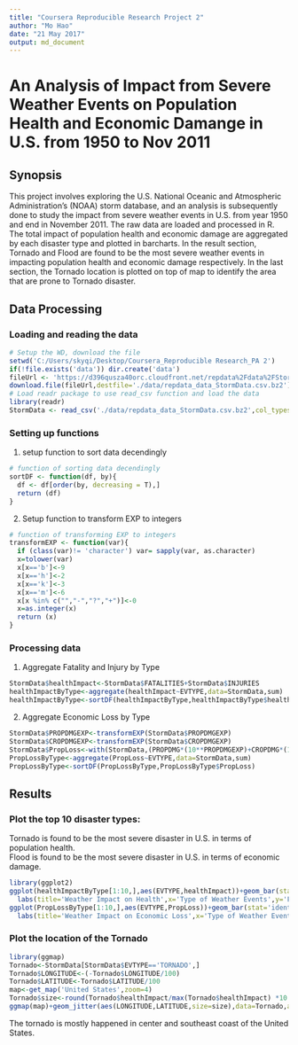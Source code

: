 ---
title: "Coursera Reproducible Research Project 2"
author: "Mo Hao"
date: "21 May 2017"
output: md_document
---

# An Analysis of Impact from Severe Weather Events on Population Health and Economic Damange in U.S. from 1950 to Nov 2011

## Synopsis
This project involves exploring the U.S. National Oceanic and Atmospheric Administration's (NOAA) storm database, and an analysis is subsequently done to study the impact from severe weather events in U.S. from year 1950 and end in November 2011. The raw data are loaded and processed in R. The total impact of population health and economic damage are aggregated by each disaster type and plotted in barcharts. In the result section, Tornado and Flood are found to be the most severe weather events in impacting population health and economic damage respectively. In the last section, the Tornado location is plotted on top of map to identify the area that are prone to Tornado disaster. 

## Data Processing
### Loading and reading the data
```{r}
# Setup the WD, download the file
setwd('C:/Users/skyqi/Desktop/Coursera_Reproducible Research_PA 2')
if(!file.exists('data')) dir.create('data')
fileUrl <- 'https://d396qusza40orc.cloudfront.net/repdata%2Fdata%2FStormData.csv.bz2'
download.file(fileUrl,destfile='./data/repdata_data_StormData.csv.bz2')
# Load readr package to use read_csv function and load the data
library(readr)
StormData <- read_csv('./data/repdata_data_StormData.csv.bz2',col_types='dcccdcccdccccdcdccdddddddcdccccddddcd',progress=F)
```

### Setting up functions
1. setup function to sort data decendingly
```{r}
# function of sorting data decendingly
sortDF <- function(df, by){
  df <- df[order(by, decreasing = T),]
  return (df)
}
```

2. Setup function to transform EXP to integers
```{r}
# function of transforming EXP to integers
transformEXP <- function(var){
  if (class(var)!= 'character') var= sapply(var, as.character)
  x=tolower(var)
  x[x=='b']<-9
  x[x=='h']<-2
  x[x=='k']<-3
  x[x=='m']<-6
  x[x %in% c("","-","?","+")]<-0
  x=as.integer(x)
  return (x)
}
```

### Processing data
1. Aggregate Fatality and Injury by Type
```{r}
StormData$healthImpact<-StormData$FATALITIES+StormData$INJURIES
healthImpactByType<-aggregate(healthImpact~EVTYPE,data=StormData,sum)
healthImpactByType<-sortDF(healthImpactByType,healthImpactByType$healthImpact)
```

2. Aggregate Economic Loss by Type
```{r}
StormData$PROPDMGEXP<-transformEXP(StormData$PROPDMGEXP)
StormData$CROPDMGEXP<-transformEXP(StormData$CROPDMGEXP)
StormData$PropLoss<-with(StormData,(PROPDMG*(10**PROPDMGEXP)+CROPDMG*(10**CROPDMGEXP)))
PropLossByType<-aggregate(PropLoss~EVTYPE,data=StormData,sum)
PropLossByType<-sortDF(PropLossByType,PropLossByType$PropLoss)
```


## Results
### Plot the top 10 disaster types:
Tornado is found to be the most severe disaster in U.S. in terms of population health.   
Flood is found to be the most severe disaster in U.S. in terms of economic damage.    
```{r}
library(ggplot2)
ggplot(healthImpactByType[1:10,],aes(EVTYPE,healthImpact))+geom_bar(stat='identity',fill='red')+theme_bw()+coord_flip()+
  labs(title='Weather Impact on Health',x='Type of Weather Events',y='Fatality+Injury')
ggplot(PropLossByType[1:10,],aes(EVTYPE,PropLoss))+geom_bar(stat='identity',fill='blue')+theme_bw()+coord_flip()+
  labs(title='Weather Impact on Economic Loss',x='Type of Weather Events',y='Property Loss+Crop Loss')
```

### Plot the location of the Tornado
```{r}
library(ggmap)
Tornado<-StormData[StormData$EVTYPE=='TORNADO',]
Tornado$LONGITUDE<-(-Tornado$LONGITUDE/100)
Tornado$LATITUDE<-Tornado$LATITUDE/100
map<-get_map('United States',zoom=4)
Tornado$size<-round(Tornado$healthImpact/max(Tornado$healthImpact) *10 ,2)
ggmap(map)+geom_jitter(aes(LONGITUDE,LATITUDE,size=size),data=Tornado,alpha=0.1,colour='red')
```

The tornado is mostly happened in center and southeast coast of the United States. 